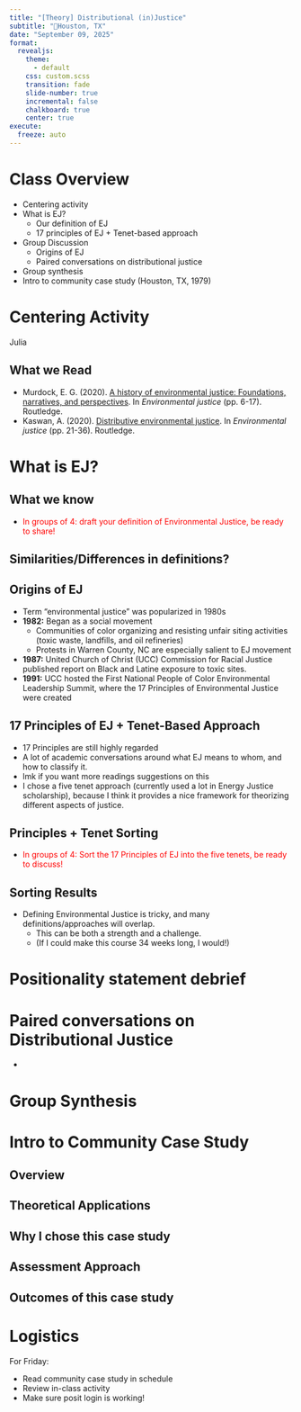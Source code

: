 ```yaml
---
title: "[Theory] Distributional (in)Justice"
subtitle: "📍Houston, TX"
date: "September 09, 2025"
format: 
  revealjs:
    theme:
      - default
    css: custom.scss
    transition: fade
    slide-number: true
    incremental: false 
    chalkboard: true
    center: true
execute:
  freeze: auto
---
```


#  Class Overview 
- Centering activity
- What is EJ? 
  - Our definition of EJ 
  - 17 principles of EJ + Tenet-based approach
- Group Discussion
  - Origins of EJ
  - Paired conversations on distributional justice
- Group synthesis
- Intro to community case study (Houston, TX, 1979)

# Centering Activity 
Julia

## What we Read {.smaller}
- Murdock, E. G. (2020). [A history of environmental justice: Foundations, narratives, and perspectives](https://ebookcentral.proquest.com/lib/well/reader.action?docID=6228917&ppg=40&c=RVBVQg). In *Environmental justice* (pp. 6-17). Routledge.
- Kaswan, A. (2020). [Distributive environmental justice](https://ebookcentral.proquest.com/lib/well/reader.action?docID=6228917&ppg=58&c=RVBVQg). In *Environmental justice* (pp. 21-36). Routledge.

# What is EJ? 

## What we know
- <span style="color:red;"> In groups of 4: draft your definition of Environmental Justice, be ready to share! </span>

## Similarities/Differences in definitions?

## Origins of EJ {.smaller}
- Term "environmental justice" was popularized in 1980s
- **1982:** Began as a social movement
  - Communities of color organizing and resisting unfair siting activities (toxic waste, landfills, and oil refineries)
  - Protests in Warren County, NC are especially salient to EJ movement
- **1987:** United Church of Christ (UCC) Commission for Racial Justice published report on Black and Latine exposure to toxic sites. 
- **1991:** UCC hosted the First National People of Color Environmental Leadership Summit, where the 17 Principles of Environmental Justice were created

## 17 Principles of EJ + Tenet-Based Approach
- 17 Principles are still highly regarded
-  A lot of academic conversations around what EJ means to whom, and how to classify it.
  - lmk if you want more readings suggestions on this
- I chose a five tenet approach (currently used a lot in Energy Justice scholarship), because I think it provides a nice framework for theorizing different aspects of justice.

## Principles + Tenet Sorting
- <span style="color:red;"> In groups of 4: Sort the 17 Principles of EJ into the five tenets, be ready to discuss! </span> 

## Sorting Results
- Defining Environmental Justice is tricky, and many definitions/approaches will overlap. 
  - This can be both a strength and a challenge. 
  - (If I could make this course 34 weeks long, I would!)
 


# Positionality statement debrief

# Paired conversations on Distributional Justice

- 

# Group Synthesis

# Intro to Community Case Study

## Overview

## Theoretical Applications 

## Why I chose this case study

## Assessment Approach

## Outcomes of this case study

# Logistics
For Friday: 

- Read community case study in schedule
- Review in-class activity
- Make sure posit login is working!

